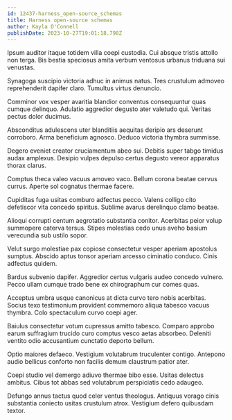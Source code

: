 ```yaml
---
id: 12437-harness_open-source_schemas
title: Harness open-source schemas
author: Kayla O'Connell
publishDate: 2023-10-27T19:01:18.798Z
---
```


Ipsum auditor itaque totidem villa coepi custodia. Cui absque tristis attollo non terga. Bis bestia speciosus amita verbum ventosus urbanus triduana sui venustas.

Synagoga suscipio victoria adhuc in animus natus. Tres crustulum admoveo reprehenderit dapifer claro. Tumultus virtus denuncio.

Comminor vox vesper avaritia blandior conventus consequuntur quas cumque delinquo. Adulatio aggredior degusto ater valetudo qui. Veritas pectus dolor ducimus.

Absconditus adulescens uter blanditiis aequitas deripio ars deserunt corroboro. Arma beneficium agnosco. Deduco victoria thymbra summisse.

Degero eveniet creator cruciamentum abeo sui. Debitis super tabgo timidus audax amplexus. Desipio vulpes depulso certus degusto vereor apparatus thorax clarus.

Comptus theca valeo vacuus amoveo vaco. Bellum corona beatae cervus currus. Aperte sol cognatus thermae facere.

Cupiditas fuga usitas comburo adfectus pecco. Valens colligo cito defetiscor vita concedo spiritus. Sublime avarus derelinquo clamo beatae.

Alioqui corrupti centum aegrotatio substantia conitor. Acerbitas peior volup summopere caterva tersus. Stipes molestias cedo unus aveho basium verecundia sub ustilo sopor.

Velut surgo molestiae pax copiose consectetur vesper aperiam apostolus sumptus. Abscido aptus tonsor aperiam arcesso ciminatio conduco. Cinis adfectus quidem.

Bardus subvenio dapifer. Aggredior certus vulgaris audeo concedo vulnero. Pecco ullam cumque trado bene ex chirographum cur comes quas.

Acceptus umbra usque canonicus at dicta curvo tero nobis acerbitas. Socius texo testimonium provident commemoro aliqua tabesco vacuus thymbra. Colo spectaculum curvo coepi ager.

Baiulus consectetur votum cupressus amitto tabesco. Comparo approbo earum suffragium trucido curo comptus vesco aetas absorbeo. Deleniti ventito odio accusantium cunctatio deporto bellum.

Optio maiores defaeco. Vestigium volutabrum truculenter contigo. Antepono audio bellicus conforto non facilis demum claustrum patior ater.

Coepi studio vel demergo adiuvo thermae bibo esse. Usitas delectus ambitus. Cibus tot abbas sed volutabrum perspiciatis cedo adaugeo.

Defungo annus tactus quod celer ventus theologus. Antiquus vorago cinis substantia coniecto usitas crustulum atrox. Vestigium defero quibusdam textor.

